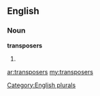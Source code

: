 ==English==

===Noun===
'''transposers'''

# {{plural of|[[transposer]]}}

[[Category:English plurals]]

[[ar:transposers]]
[[my:transposers]]